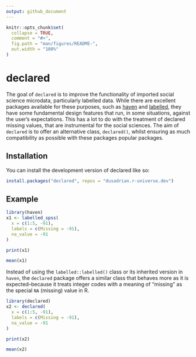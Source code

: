```yaml
---
output: github_document
---
```


<!-- README.md is generated from README.Rmd. Please edit that file -->

```r
knitr::opts_chunk$set(
  collapse = TRUE,
  comment = "#>",
  fig.path = "man/figures/README-",
  out.width = "100%"
)
```

# declared

<!-- badges: start -->
<!-- badges: end -->

The goal of `declared` is to improve the functionality of imported social science
microdata, particularly labelled data. While there are excellent packages
available for these purposes, such as [haven](https://haven.tidyverse.org/) and
[labelled](http://larmarange.github.io/labelled/), they have some fundamental
design features that run, in some situations, against the user's expectations.
This has a lot to do with the treatment of declared missing values, that are
instrumental for the social sciences. The aim of `declared` is to offer an
alternative class, `declared()`, whilst ensuring as much compatibility as
possible with these packages popular packages.

## Installation

You can install the development version of declared like so:

``` r
install.packages("declared", repos = "dusadrian.r-universe.dev")
```

## Example

```r
library(haven)
x1 <- labelled_spss(
  x = c(1:5, -91),
  labels = c(Missing = -91),
  na_value = -91
)

print(x1)

mean(x1)
```

Instead of using the `labelled::labelled()` class or its inherited version in
`haven`, the `declared` package offers a similar class that behaves more as it
is expected--because it treats integer codes with a meaning of "missing" as the
special `NA` (missing) value in R.

```r
library(declared)
x2 <- declared(
  x = c(1:5, -91),
  labels = c(Missing = -91),
  na_value = -91
)

print(x2)

mean(x2)
```
